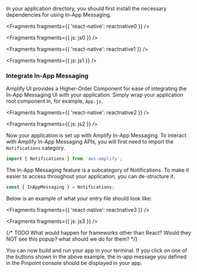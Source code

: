 In your application directory, you should first install the necessary dependencies for using In-App Messaging.


<Fragments fragments={{ 'react-native': reactnative0 }} />


<Fragments fragments={{ js: js0 }} />


<Fragments fragments={{ 'react-native': reactnative1 }} />


<Fragments fragments={{ js: js1 }} />

### Integrate In-App Messaging

Amplify UI provides a Higher-Order Component for ease of integrating the In-App Messaging UI with your application. Simply wrap your application root component in, for example, `App.js`.


<Fragments fragments={{ 'react-native': reactnative2 }} />


<Fragments fragments={{ js: js2 }} />

Now your application is set up with Amplify In-App Messaging. To interact with Amplify In-App Messaging APIs, you will first need to import the `Notifications` category.

```js
import { Notifications } from 'aws-amplify';
```

The In-App Messaging feature is a subcategory of Notifications. To make it easier to access throughout your application, you can de-structure it.

```js
const { InAppMessaging } = Notifications;
```

Below is an example of what your entry file should look like:


<Fragments fragments={{ 'react-native': reactnative3 }} />


<Fragments fragments={{ js: js3 }} />

{/* TODO What would happen for frameworks other than React? Would they NOT see this popup? what should we do for them? */}

You can now build and run your app in your terminal. If you click on one of the buttons shown in the above example, the in-app message you defined in the Pinpoint console should be displayed in your app.
